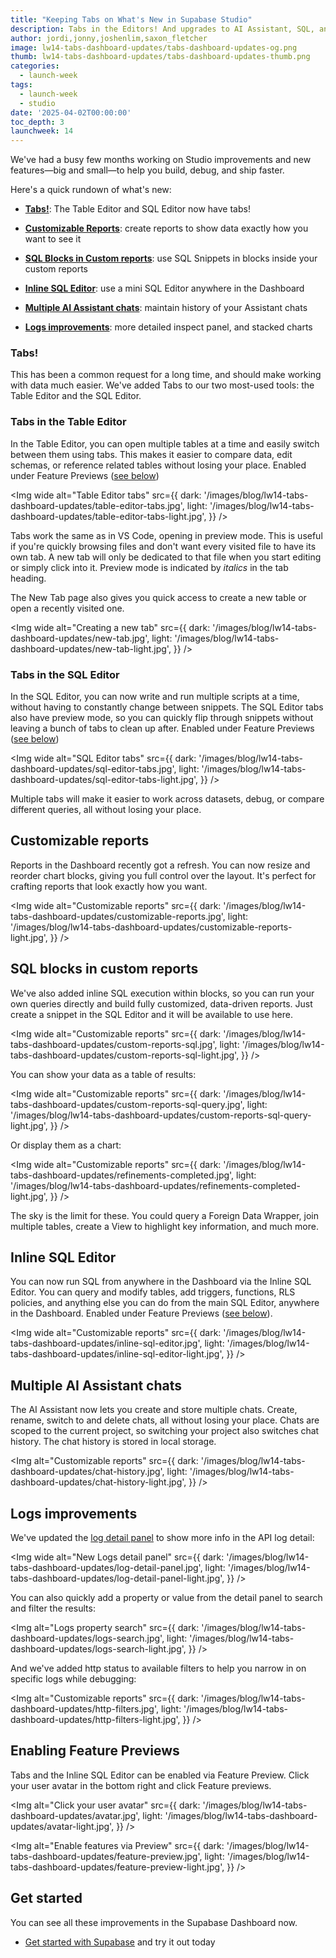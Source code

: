 ```yaml
---
title: "Keeping Tabs on What's New in Supabase Studio"
description: Tabs in the Editors! And upgrades to AI Assistant, SQL, and Logs
author: jordi,jonny,joshenlim,saxon_fletcher
image: lw14-tabs-dashboard-updates/tabs-dashboard-updates-og.png
thumb: lw14-tabs-dashboard-updates/tabs-dashboard-updates-thumb.png
categories:
  - launch-week
tags:
  - launch-week
  - studio
date: '2025-04-02T00:00:00'
toc_depth: 3
launchweek: 14
---
```


We've had a busy few months working on Studio improvements and new features—big and small—to help you build, debug, and ship faster.

Here's a quick rundown of what's new:

- [**Tabs!**](#tabs): The Table Editor and SQL Editor now have tabs!

- [**Customizable Reports**](#customizable-reports): create reports to show
  data exactly how you want to see it

- [**SQL Blocks in Custom reports**](#sql-blocks-in-custom-reports): use SQL Snippets in blocks inside your custom reports

- [**Inline SQL Editor**](#inline-sql-editor): use a mini SQL Editor anywhere in the Dashboard

- [**Multiple AI Assistant chats**](#multiple-ai-assistant-chats): maintain history of your Assistant chats

- [**Logs improvements**](#logs-improvements): more detailed inspect panel, and stacked charts

### Tabs!

This has been a common request for a long time, and should make working with data much easier. We've added Tabs to our two most-used tools: the Table Editor and the SQL Editor.

### Tabs in the Table Editor

In the Table Editor, you can open multiple tables at a time and easily switch between them using tabs. This makes it easier to compare data, edit schemas, or reference related tables without losing your place. Enabled under Feature Previews ([see below](#enabling-feature-previews))

<Img
  wide
  alt="Table Editor tabs"
  src={{
    dark: '/images/blog/lw14-tabs-dashboard-updates/table-editor-tabs.jpg',
    light: '/images/blog/lw14-tabs-dashboard-updates/table-editor-tabs-light.jpg',
  }}
/>

Tabs work the same as in VS Code, opening in preview mode. This is useful if you're quickly browsing files and don't want every visited file to have its own tab. A new tab will only be dedicated to that file when you start editing or simply click into it. Preview mode is indicated by _italics_ in the tab heading.

The New Tab page also gives you quick access to create a new table or open a recently visited one.

<Img
  wide
  alt="Creating a new tab"
  src={{
    dark: '/images/blog/lw14-tabs-dashboard-updates/new-tab.jpg',
    light: '/images/blog/lw14-tabs-dashboard-updates/new-tab-light.jpg',
  }}
/>

### Tabs in the SQL Editor

In the SQL Editor, you can now write and run multiple scripts at a time, without having to constantly change between snippets. The SQL Editor tabs also have preview mode, so you can quickly flip through snippets without leaving a bunch of tabs to clean up after. Enabled under Feature Previews ([see below](#enabling-feature-previews))

<Img
  wide
  alt="SQL Editor tabs"
  src={{
    dark: '/images/blog/lw14-tabs-dashboard-updates/sql-editor-tabs.jpg',
    light: '/images/blog/lw14-tabs-dashboard-updates/sql-editor-tabs-light.jpg',
  }}
/>

Multiple tabs will make it easier to work across datasets, debug, or compare different queries, all without losing your place.

## Customizable reports

Reports in the Dashboard recently got a refresh. You can now resize and reorder chart blocks, giving you full control over the layout. It's perfect for crafting reports that look exactly how you want.

<Img
  wide
  alt="Customizable reports"
  src={{
    dark: '/images/blog/lw14-tabs-dashboard-updates/customizable-reports.jpg',
    light: '/images/blog/lw14-tabs-dashboard-updates/customizable-reports-light.jpg',
  }}
/>

## SQL blocks in custom reports

We've also added inline SQL execution within blocks, so you can run your own queries directly and build fully customized, data-driven reports. Just create a snippet in the SQL Editor and it will be available to use here.

<Img
  wide
  alt="Customizable reports"
  src={{
    dark: '/images/blog/lw14-tabs-dashboard-updates/custom-reports-sql.jpg',
    light: '/images/blog/lw14-tabs-dashboard-updates/custom-reports-sql-light.jpg',
  }}
/>

You can show your data as a table of results:

<Img
  wide
  alt="Customizable reports"
  src={{
    dark: '/images/blog/lw14-tabs-dashboard-updates/custom-reports-sql-query.jpg',
    light: '/images/blog/lw14-tabs-dashboard-updates/custom-reports-sql-query-light.jpg',
  }}
/>

Or display them as a chart:

<Img
  wide
  alt="Customizable reports"
  src={{
    dark: '/images/blog/lw14-tabs-dashboard-updates/refinements-completed.jpg',
    light: '/images/blog/lw14-tabs-dashboard-updates/refinements-completed-light.jpg',
  }}
/>

The sky is the limit for these. You could query a Foreign Data Wrapper, join multiple tables, create a View to highlight key information, and much more.

## Inline SQL Editor

You can now run SQL from anywhere in the Dashboard via the Inline SQL Editor. You can query and modify tables, add triggers, functions, RLS policies, and anything else you can do from the main SQL Editor, anywhere in the Dashboard. Enabled under Feature Previews ([see below](#enabling-feature-previews)).

<Img
  wide
  alt="Customizable reports"
  src={{
    dark: '/images/blog/lw14-tabs-dashboard-updates/inline-sql-editor.jpg',
    light: '/images/blog/lw14-tabs-dashboard-updates/inline-sql-editor-light.jpg',
  }}
/>

## Multiple AI Assistant chats

The AI Assistant now lets you create and store multiple chats. Create, rename, switch to and delete chats, all without losing your place. Chats are scoped to the current project, so switching your project also switches chat history. The chat history is stored in local storage.

<Img
  alt="Customizable reports"
  src={{
    dark: '/images/blog/lw14-tabs-dashboard-updates/chat-history.jpg',
    light: '/images/blog/lw14-tabs-dashboard-updates/chat-history-light.jpg',
  }}
/>

## Logs improvements

We've updated the [log detail panel](https://github.com/supabase/supabase/pull/33536) to show more info in the API log detail:

<Img
  wide
  alt="New Logs detail panel"
  src={{
    dark: '/images/blog/lw14-tabs-dashboard-updates/log-detail-panel.jpg',
    light: '/images/blog/lw14-tabs-dashboard-updates/log-detail-panel-light.jpg',
  }}
/>

You can also quickly add a property or value from the detail panel to search and filter the results:

<Img
  alt="Logs property search"
  src={{
    dark: '/images/blog/lw14-tabs-dashboard-updates/logs-search.jpg',
    light: '/images/blog/lw14-tabs-dashboard-updates/logs-search-light.jpg',
  }}
/>

And we've added http status to available filters to help you narrow in on specific logs while debugging:

<Img
  alt="Customizable reports"
  src={{
    dark: '/images/blog/lw14-tabs-dashboard-updates/http-filters.jpg',
    light: '/images/blog/lw14-tabs-dashboard-updates/http-filters-light.jpg',
  }}
/>

## Enabling Feature Previews

Tabs and the Inline SQL Editor can be enabled via Feature Preview. Click your user avatar in the bottom right and click Feature previews.

<Img
  alt="Click your user avatar"
  src={{
    dark: '/images/blog/lw14-tabs-dashboard-updates/avatar.jpg',
    light: '/images/blog/lw14-tabs-dashboard-updates/avatar-light.jpg',
  }}
/>

<Img
  alt="Enable features via Preview"
  src={{
    dark: '/images/blog/lw14-tabs-dashboard-updates/feature-preview.jpg',
    light: '/images/blog/lw14-tabs-dashboard-updates/feature-preview-light.jpg',
  }}
/>

## Get started

You can see all these improvements in the Supabase Dashboard now.

- [Get started with Supabase](https://supabase.com/dashboard/sign-in?returnTo=%2Fprojects) and try it out today
